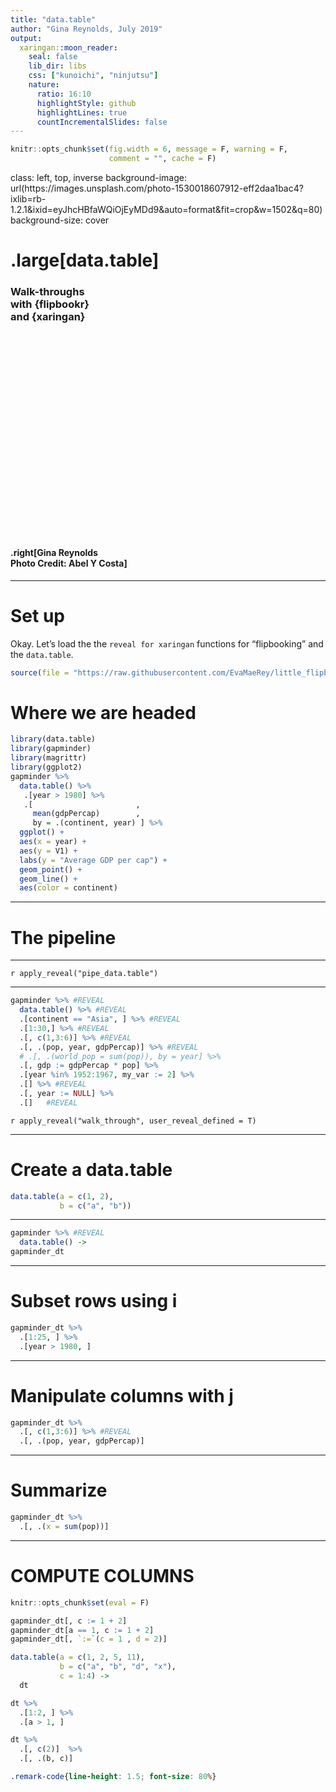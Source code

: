 ```yaml
---
title: "data.table"
author: "Gina Reynolds, July 2019"
output:
  xaringan::moon_reader:
    seal: false
    lib_dir: libs
    css: ["kunoichi", "ninjutsu"]
    nature:
      ratio: 16:10
      highlightStyle: github
      highlightLines: true
      countIncrementalSlides: false
---
```



```r
knitr::opts_chunk$set(fig.width = 6, message = F, warning = F, 
                      comment = "", cache = F)
```





class: left, top, inverse
background-image: url(https://images.unsplash.com/photo-1530018607912-eff2daa1bac4?ixlib=rb-1.2.1&ixid=eyJhcHBfaWQiOjEyMDd9&auto=format&fit=crop&w=1502&q=80)
background-size: cover

# .large[data.table]
### Walk-throughs <br>with {flipbookr}<br>and {xaringan}

<br>
<br>
<br>
<br>
<br>
<br>
<br>
<br>
<br>
<br>
<br>
<br>
<br>
<br>
<br>
<br>
<br>
<br>
<br>

#### .right[Gina Reynolds<br>Photo Credit: Abel Y Costa]



---

# Set up

Okay. Let's load the the `reveal for xaringan` functions for "flipbooking" and the `data.table`.

```r
source(file = "https://raw.githubusercontent.com/EvaMaeRey/little_flipbooks_library/master/xaringan_reveal_parentheses_balanced.R")
```


# Where we are headed 

```r
library(data.table)
library(gapminder)
library(magrittr)
library(ggplot2)
gapminder %>% 
  data.table() %>% 
   .[year > 1980] %>% 
   .[                       , 
     mean(gdpPercap)        , 
     by = .(continent, year) ] %>% 
  ggplot() +
  aes(x = year) +
  aes(y = V1) + 
  labs(y = "Average GDP per cap") +
  geom_point() +
  geom_line() +
  aes(color = continent)
```

---

# The pipeline 

---

`r apply_reveal("pipe_data.table")`



---

```r
gapminder %>% #REVEAL
  data.table() %>% #REVEAL
  .[continent == "Asia", ] %>% #REVEAL
  .[1:30,] %>% #REVEAL
  .[, c(1,3:6)] %>% #REVEAL
  .[, .(pop, year, gdpPercap)] %>% #REVEAL
  # .[, .(world_pop = sum(pop)), by = year] %>% 
  .[, gdp := gdpPercap * pop] %>% 
  .[year %in% 1952:1967, my_var := 2] %>% 
  .[] %>% #REVEAL
  .[, year := NULL] %>% 
  .[]   #REVEAL
```


`r apply_reveal("walk_through", user_reveal_defined = T)`


---


# Create a data.table



```r
data.table(a = c(1, 2), 
           b = c("a", "b"))
```

---

```r
gapminder %>% #REVEAL
  data.table() ->
gapminder_dt
```



---

# Subset rows using i

```r
gapminder_dt %>% 
  .[1:25, ] %>% 
  .[year > 1980, ]
```

---

# Manipulate columns with j

```r
gapminder_dt %>% 
  .[, c(1,3:6)] %>% #REVEAL
  .[, .(pop, year, gdpPercap)] 
```

---

# Summarize

```r
gapminder_dt %>% 
  .[, .(x = sum(pop))] 
```

---

# COMPUTE COLUMNS


```r
knitr::opts_chunk$set(eval = F)
```


```r
gapminder_dt[, c := 1 + 2] 
gapminder_dt[a == 1, c := 1 + 2] 
gapminder_dt[, `:=`(c = 1 , d = 2)]
```





```r
data.table(a = c(1, 2, 5, 11), 
           b = c("a", "b", "d", "x"),
           c = 1:4) ->
  dt
```


```r
dt %>% 
  .[1:2, ] %>% 
  .[a > 1, ]
```

```r
dt %>% 
  .[, c(2)]  %>% 
  .[, .(b, c)] 
```


```css
.remark-code{line-height: 1.5; font-size: 80%}
```


